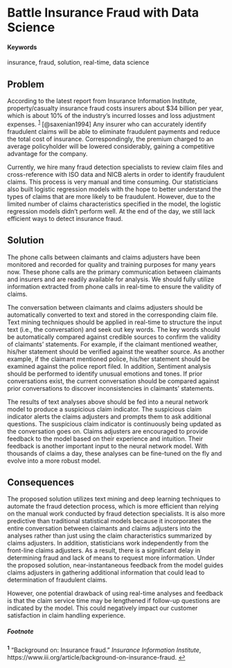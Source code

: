 # Battle Insurance Fraud with Data Science {#Insurance-Fraud}

#### Keywords {-}

insurance, fraud, solution, real-time, data science


## Problem

According to the latest report from Insurance Information Institute, property/casualty insurance fraud costs insurers about $34 billion per year, which is about 10% of the industry’s incurred losses and loss adjustment expenses. <sup id="a1">[1](#f1)</sup> [@saxenian1994] Any insurer who can accurately identify fraudulent claims will be able to eliminate fraudulent payments and reduce the total cost of insurance. Correspondingly, the premium charged to an average policyholder will be lowered considerably, gaining a competitive advantage for the company.

Currently, we hire many fraud detection specialists to review claim files and cross-reference with ISO data and NICB alerts in order to identify fraudulent claims. This process is very manual and time consuming. Our statisticians also built logistic regression models with the hope to better understand the types of claims that are more likely to be fraudulent. However, due to the limited number of claims characteristics specified in the model, the logistic regression models didn’t perform well. At the end of the day, we still lack efficient ways to detect insurance fraud.


## Solution

The phone calls between claimants and claims adjusters have been monitored and recorded for quality and training purposes for many years now. These phone calls are the primary communication between claimants and insurers and are readily available for analysis. We should fully utilize information extracted from phone calls in real-time to ensure the validity of claims. 

The conversation between claimants and claims adjusters should be automatically converted to text and stored in the corresponding claim file. Text mining techniques should be applied in real-time to structure the input text (i.e., the conversation) and seek out key words. The key words should be automatically compared against credible sources to confirm the validity of claimants’ statements. For example, if the claimant mentioned weather, his/her statement should be verified against the weather source. As another example, if the claimant mentioned police, his/her statement should be examined against the police report filed. In addition, Sentiment analysis should be performed to identify unusual emotions and tones. If prior conversations exist, the current conversation should be compared against prior conversations to discover inconsistencies in claimants’ statements. 

The results of text analyses above should be fed into a neural network model to produce a suspicious claim indicator. The suspicious claim indicator alerts the claims adjusters and prompts them to ask additional questions. The suspicious claim indicator is continuously being updated as the conversation goes on. Claims adjusters are encouraged to provide feedback to the model based on their experience and intuition. Their feedback is another important input to the neural network model. With thousands of claims a day, these analyses can be fine-tuned on the fly and evolve into a more robust model.


## Consequences

The proposed solution utilizes text mining and deep learning techniques to automate the fraud detection process, which is more efficient than relying on the manual work conducted by fraud detection specialists. It is also more predictive than traditional statistical models because it incorporates the entire conversation between claimants and claims adjusters into the analyses rather than just using the claim characteristics summarized by claims adjusters. In addition, statisticians work independently from the front-line claims adjusters. As a result, there is a significant delay in determining fraud and lack of means to request more information.  Under the proposed solution, near-instantaneous feedback from the model guides claims adjusters in gathering additional information that could lead to determination of fraudulent claims. 

However, one potential drawback of using real-time analyses and feedback is that the claim service time may be lengthened if follow-up questions are indicated by the model. This could negatively impact our customer satisfaction in claim handling experience. 


##### Footnote
<b id="f1"><sup>1</sup></b> “Background on: Insurance fraud.” *Insurance Information Institute*, https://www.iii.org/article/background-on-insurance-fraud. [↩](#a1)
